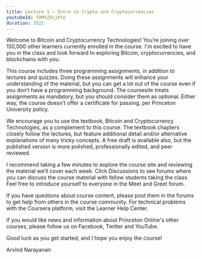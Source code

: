 ```yaml
---
title: Lecture 1 — Intro to Crypto and Cryptocurrencies
youtubeId: fOMVZXLjKYo
duration: 3521
---
```


Welcome to Bitcoin and Cryptocurrency Technologies! You’re joining over 150,000 other learners currently enrolled in the course. I'm excited to have you in the class and look forward to exploring Bitcoin, cryptocurrencies, and blockchains with you.

This course includes three programming assignments, in addition to lectures and quizzes. Doing these assignments will enhance your understanding of the material, but you can get a lot out of the course even if you don’t have a programming background. The coursesite treats assignments as mandatory, but you should consider them as optional. Either way, the course doesn’t offer a certificate for passing, per Princeton University policy.

We encourage you to use the textbook, Bitcoin and Cryptocurrency Technologies, as a complement to this course. The textbook chapters closely follow the lectures, but feature additional detail and/or alternative explanations of many tricky concepts. A free draft is available also, but the published version is more polished, professionally edited, and peer reviewed.

I recommend taking a few minutes to explore the course site and reviewing the material we’ll cover each week. Click Discussions to see forums where you can discuss the course material with fellow students taking the class. Feel free to introduce yourself to everyone in the Meet and Greet forum.

If you have questions about course content, please post them in the forums to get help from others in the course community. For technical problems with the Coursera platform, visit the Learner Help Center.

If you would like news and information about Princeton Online's other courses, please follow us on Facebook, Twitter and YouTube.

Good luck as you get started, and I hope you enjoy the course!

Arvind Narayanan